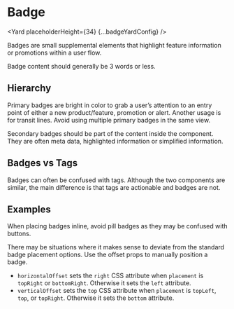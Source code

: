 <!--
Copyright (c) Uber Technologies, Inc.

This source code is licensed under the MIT license found in the
LICENSE file in the root directory of this source tree.
-->






# Badge

<Yard placeholderHeight={34} {...badgeYardConfig} />

Badges are small supplemental elements that highlight feature information or promotions within a user flow.

Badge content should generally be 3 words or less.

## Hierarchy

Primary badges are bright in color to grab a user’s attention to an entry point of either a new product/feature, promotion or alert. Another usage is for transit lines. Avoid using multiple primary badges in the same view.

Secondary badges should be part of the content inside the component. They are often meta data, highlighted information or simplified information.

## Badges vs Tags

Badges can often be confused with tags. Although the two components are similar, the main difference is that tags are actionable and badges are not.

## Examples

<Example title="Primary inline badge" path="badge/primary-inline.tsx">
  <PrimaryInline />
</Example>

When placing badges inline, avoid pill badges as they may be confused with buttons.

<Example title="Secondary inline badge" path="badge/secondary-inline.tsx">
  <SecondaryInline />
</Example>

<Example title="Offsets" path="badge/offset.tsx">
  <Offset />
</Example>

There may be situations where it makes sense to deviate from the standard badge placement options. Use the offset props to manually position a badge.

- `horizontalOffset` sets the `right` CSS attribute when `placement` is `topRight` or `bottomRight`. Otherwise it sets the `left` attribute.
- `verticalOffset` sets the `top` CSS attribute when `placement` is `topLeft`, `top`, or `topRight`. Otherwise it sets the `bottom` attribute.

<Exports component={BadgeExports} title="Badge exports" path="baseui/badge" />
